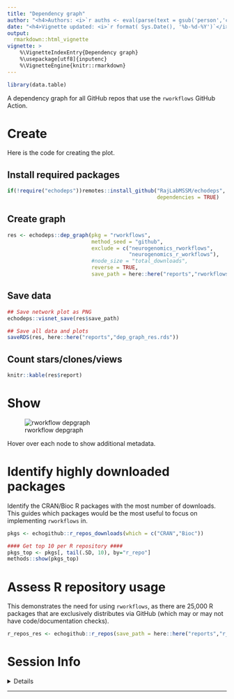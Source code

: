 ```yaml
---
title: "Dependency graph" 
author: "<h4>Authors: <i>`r auths <- eval(parse(text = gsub('person','c',read.dcf('../DESCRIPTION', fields = 'Authors@R'))));paste(auths[names(auths)=='given'],auths[names(auths)=='family'], collapse = ', ')`</i></h4>" 
date: "<h4>Vignette updated: <i>`r format( Sys.Date(), '%b-%d-%Y')`</i></h4>"
output:
  rmarkdown::html_vignette
vignette: >
    %\VignetteIndexEntry{Dependency graph} 
    %\usepackage[utf8]{inputenc}
    %\VignetteEngine{knitr::rmarkdown}
---
```


```r
library(data.table)
```

A dependency graph for all GitHub repos that use the `rworkflows` GitHub Action.

# Create

Here is the code for creating the plot.

## Install required packages

``` r
if(!require("echodeps"))remotes::install_github("RajLabMSSM/echodeps",
                                                dependencies = TRUE)
```

## Create graph

``` r
res <- echodeps::dep_graph(pkg = "rworkflows",
                           method_seed = "github",
                           exclude = c("neurogenomics_rworkflows",
                                       "neurogenomics_r_workflows"),
                           #node_size = "total_downloads", 
                           reverse = TRUE,
                           save_path = here::here("reports","rworkflows_depgraph.html")) 
```

## Save data

``` r
## Save network plot as PNG
echodeps::visnet_save(res$save_path)

## Save all data and plots
saveRDS(res, here::here("reports","dep_graph_res.rds"))
```

## Count stars/clones/views

``` r
knitr::kable(res$report)
```

# Show

![rworkflow depgraph](https://github.com/neurogenomics/rworkflows/raw/master/reports/rworkflows_depgraph.png)

Hover over each node to show additional metadata.


<!-- ```{r fig.height=20, fig.width=20} -->
<!-- htmltools::includeHTML("https://github.com/neurogenomics/rworkflows/raw/master/reports/rworkflows_depgraph.html") -->

<!-- ``` -->

# Identify highly downloaded packages

Identify the CRAN/Bioc R packages with the most number of downloads. This guides which packages would be the most useful to focus on implementing `rworkflows` in.

```r
pkgs <- echogithub::r_repos_downloads(which = c("CRAN","Bioc"))

#### Get top 10 per R repository ####
pkgs_top <- pkgs[, tail(.SD, 10), by="r_repo"] 
methods::show(pkgs_top)
```

# Assess R repository usage

This demonstrates the need for using `rworkflows`, as there are 25,000 R packages that are exclusively distributes via GitHub (which may or may not have code/documentation checks).

```r
r_repos_res <- echogithub::r_repos(save_path = here::here("reports","r_repos_upset.pdf"), width=12)
```

# Session Info

<details>

```r
utils::sessionInfo()
```

</details>

<hr>
